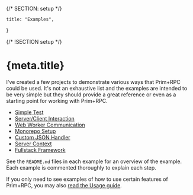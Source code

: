 {/* SECTION: setup */}

	title: "Examples",
}

{/* !SECTION setup */}

# {meta.title}

I've created a few projects to demonstrate various ways that Prim+RPC could be used. It's not an exhaustive list and the
examples are intended to be very simple but they should provide a great reference or even as a starting point for
working with Prim+RPC.

- [Simple Test](https://github.com/doseofted/prim-rpc-examples/tree/main/examples/01-simple-test)
- [Server/Client Interaction](https://github.com/doseofted/prim-rpc-examples/tree/main/examples/02-client-server)
- [Web Worker Communication](https://github.com/doseofted/prim-rpc-examples/tree/main/examples/03-web-worker)
- [Monorepo Setup](https://github.com/doseofted/prim-rpc-examples/tree/main/examples/04-monorepo)
- [Custom JSON Handler](https://github.com/doseofted/prim-rpc-examples/tree/main/examples/05-custom-handler)
- [Server Context](https://github.com/doseofted/prim-rpc-examples/tree/main/examples/06-server-context)
- [Fullstack Framework](https://github.com/doseofted/prim-rpc-examples/tree/main/examples/07-fullstack-framework)

See the `README.md` files in each example for an overview of the example. Each example is commented thoroughly to
explain each step.

If you only need to see examples of how to use certain features of Prim+RPC, you may also
[read the Usage guide](/docs/usage).
